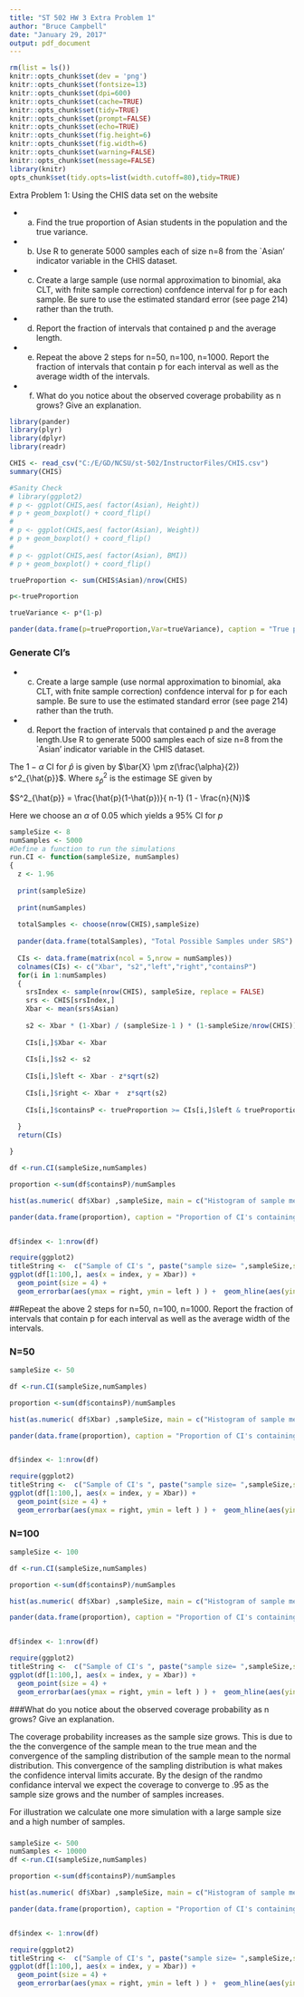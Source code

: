 ```yaml
---
title: "ST 502 HW 3 Extra Problem 1"
author: "Bruce Campbell"
date: "January 29, 2017"
output: pdf_document
---
```


```r
rm(list = ls())
knitr::opts_chunk$set(dev = 'png')
knitr::opts_chunk$set(fontsize=13)
knitr::opts_chunk$set(dpi=600)
knitr::opts_chunk$set(cache=TRUE)
knitr::opts_chunk$set(tidy=TRUE)
knitr::opts_chunk$set(prompt=FALSE)
knitr::opts_chunk$set(echo=TRUE)
knitr::opts_chunk$set(fig.height=6)
knitr::opts_chunk$set(fig.width=6)
knitr::opts_chunk$set(warning=FALSE)
knitr::opts_chunk$set(message=FALSE)
library(knitr)
opts_chunk$set(tidy.opts=list(width.cutoff=80),tidy=TRUE)
```

Extra Problem 1: Using the CHIS data set on the website

- (a) Find the true proportion of Asian students in the population and the true variance.
- (b) Use R to generate 5000 samples each of size n=8 from the `Asian' indicator variable in
the CHIS dataset.
- (c) Create a large sample (use normal approximation to binomial, aka CLT, with fnite
sample correction) confdence interval for p for each sample. Be sure to use the estimated
standard error (see page 214) rather than the truth.
- (d) Report the fraction of intervals that contained p and the average length.
- (e) Repeat the above 2 steps for n=50, n=100, n=1000. Report the fraction of intervals
that contain p for each interval as well as the average width of the intervals.
- (f) What do you notice about the observed coverage probability as n grows? Give an
explanation.


```r
library(pander)
library(plyr)
library(dplyr)
library(readr)

CHIS <- read_csv("C:/E/GD/NCSU/st-502/InstructorFiles/CHIS.csv")
summary(CHIS)

#Sanity Check
# library(ggplot2)
# p <- ggplot(CHIS,aes( factor(Asian), Height))
# p + geom_boxplot() + coord_flip()
# 
# p <- ggplot(CHIS,aes( factor(Asian), Weight))
# p + geom_boxplot() + coord_flip()
#  
# p <- ggplot(CHIS,aes( factor(Asian), BMI))
# p + geom_boxplot() + coord_flip()

trueProportion <- sum(CHIS$Asian)/nrow(CHIS)

p<-trueProportion

trueVariance <- p*(1-p)

pander(data.frame(p=trueProportion,Var=trueVariance), caption = "True proportion and variance")

```


### Generate CI's  
- (c) Create a large sample (use normal approximation to binomial, aka CLT, with fnite
sample correction) confdence interval for p for each sample. Be sure to use the estimated
standard error (see page 214) rather than the truth.
- (d) Report the fraction of intervals that contained p and the average length.Use R to generate 5000 samples each of size n=8 from the `Asian' indicator variable in the CHIS dataset.

The $1-\alpha$ CI for $\hat{p}$ is given by $\bar{X} \pm z(\frac{\alpha}{2}) s^2_{\hat{p}}$.  Where $s^2_{\hat{p}}$ is the estimage SE given by


$S^2_{\hat{p}} = \frac{\hat{p}(1-\hat{p})}{ n-1} (1 - \frac{n}{N})$

Here we choose an $\alpha$ of $0.05$ which yields a 95% CI for $p$

```r

sampleSize <- 8
numSamples <- 5000 
#Define a function to run the simulations
run.CI <- function(sampleSize, numSamples)
{
  z <- 1.96
  
  print(sampleSize)
  
  print(numSamples)
  
  totalSamples <- choose(nrow(CHIS),sampleSize)
  
  pander(data.frame(totalSamples), "Total Possible Samples under SRS")
  
  CIs <- data.frame(matrix(ncol = 5,nrow = numSamples))
  colnames(CIs) <- c("Xbar", "s2","left","right","containsP")
  for(i in 1:numSamples)
  {
    srsIndex <- sample(nrow(CHIS), sampleSize, replace = FALSE)
    srs <- CHIS[srsIndex,]
    Xbar <- mean(srs$Asian)
    
    s2 <- Xbar * (1-Xbar) / (sampleSize-1 ) * (1-sampleSize/nrow(CHIS))
    
    CIs[i,]$Xbar <- Xbar
    
    CIs[i,]$s2 <- s2
    
    CIs[i,]$left <- Xbar - z*sqrt(s2)
    
    CIs[i,]$right <- Xbar +  z*sqrt(s2)
    
    CIs[i,]$containsP <- trueProportion >= CIs[i,]$left & trueProportion <= CIs[i,]$right
    
  }
  return(CIs)

}

df <-run.CI(sampleSize,numSamples)

proportion <-sum(df$containsP)/numSamples

hist(as.numeric( df$Xbar) ,sampleSize, main = c("Histogram of sample means", paste("sample size= ",sampleSize,sep = " "),paste("Number of Samples =", numSamples,sep = " ") ))

pander(data.frame(proportion), caption = "Proportion of CI's containing the true mean")


df$index <- 1:nrow(df) 

require(ggplot2)
titleString <-  c("Sample of CI's ", paste("sample size= ",sampleSize,sep = " "),paste("Number of Samples =", numSamples,sep = " ") )
ggplot(df[1:100,], aes(x = index, y = Xbar)) +
  geom_point(size = 4) +
  geom_errorbar(aes(ymax = right, ymin = left ) ) +  geom_hline(aes(yintercept=trueProportion),color="red") +ggtitle( titleString)


```



##Repeat the above 2 steps for n=50, n=100, n=1000. Report the fraction of intervals
that contain p for each interval as well as the average width of the intervals.

### N=50

```r
sampleSize <- 50

df <-run.CI(sampleSize,numSamples)

proportion <-sum(df$containsP)/numSamples

hist(as.numeric( df$Xbar) ,sampleSize, main = c("Histogram of sample means", paste("sample size= ",sampleSize,sep = " "),paste("Number of Samples =", numSamples,sep = " ") ))

pander(data.frame(proportion), caption = "Proportion of CI's containing the true mean")


df$index <- 1:nrow(df) 

require(ggplot2)
titleString <-  c("Sample of CI's ", paste("sample size= ",sampleSize,sep = " "),paste("Number of Samples =", numSamples,sep = " ") )
ggplot(df[1:100,], aes(x = index, y = Xbar)) +
  geom_point(size = 4) +
  geom_errorbar(aes(ymax = right, ymin = left ) ) +  geom_hline(aes(yintercept=trueProportion),color="red") +ggtitle( titleString)

```



### N=100

```r
sampleSize <- 100

df <-run.CI(sampleSize,numSamples)

proportion <-sum(df$containsP)/numSamples

hist(as.numeric( df$Xbar) ,sampleSize, main = c("Histogram of sample means", paste("sample size= ",sampleSize,sep = " "),paste("Number of Samples =", numSamples,sep = " ") ))

pander(data.frame(proportion), caption = "Proportion of CI's containing the true mean")


df$index <- 1:nrow(df) 

require(ggplot2)
titleString <-  c("Sample of CI's ", paste("sample size= ",sampleSize,sep = " "),paste("Number of Samples =", numSamples,sep = " ") )
ggplot(df[1:100,], aes(x = index, y = Xbar)) +
  geom_point(size = 4) +
  geom_errorbar(aes(ymax = right, ymin = left ) ) +  geom_hline(aes(yintercept=trueProportion),color="red") +ggtitle( titleString)

```


###What do you notice about the observed coverage probability as n grows? Give an
explanation.


The coverage probability increases as the sample size grows.  This is due to the the convergence of the sample mean to the true mean and the convergence of the sampling distribution of the sample mean to the normal distribution.  This convergence of the sampling distribution is what makes the confidence interval limits accurate.  By the design of the randmo confidance interval we expect the coverage to converge to .95 as the sample size grows and the number of samples increases. 


For illustration we calculate one more simulation with a large sample size and a high number of samples. 


### 

```r
sampleSize <- 500
numSamples <- 10000
df <-run.CI(sampleSize,numSamples)

proportion <-sum(df$containsP)/numSamples

hist(as.numeric( df$Xbar) ,sampleSize, main = c("Histogram of sample means", paste("sample size= ",sampleSize,sep = " "),paste("Number of Samples =", numSamples,sep = " ") ))

pander(data.frame(proportion), caption = "Proportion of CI's containing the true mean")


df$index <- 1:nrow(df) 

require(ggplot2)
titleString <-  c("Sample of CI's ", paste("sample size= ",sampleSize,sep = " "),paste("Number of Samples =", numSamples,sep = " ") )
ggplot(df[1:100,], aes(x = index, y = Xbar)) +
  geom_point(size = 4) +
  geom_errorbar(aes(ymax = right, ymin = left ) ) +  geom_hline(aes(yintercept=trueProportion),color="red") +ggtitle( titleString)

```

